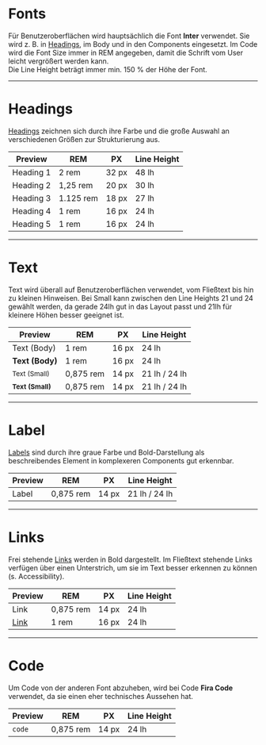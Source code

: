 # Fonts

Für Benutzeroberflächen wird hauptsächlich die Font **Inter** verwendet. Sie
wird z. B. in [Headings](/03-components/content/heading), im Body und in den
Components eingesetzt. Im Code wird die Font Size immer in REM angegeben, damit
die Schrift vom User leicht vergrößert werden kann. <br/> Die Line Height
beträgt immer min. 150 % der Höhe der Font.

---

# Headings

[Headings](/03-components/content/heading) zeichnen sich durch ihre Farbe und
die große Auswahl an verschiedenen Größen zur Strukturierung aus.

| Preview                                | REM       | PX    | Line Height |
| -------------------------------------- | --------- | ----- | ----------- |
| <Heading level={1}>Heading 1</Heading> | 2 rem     | 32 px | 48 lh       |
| <Heading level={2}>Heading 2</Heading> | 1,25 rem  | 20 px | 30 lh       |
| <Heading level={3}>Heading 3</Heading> | 1.125 rem | 18 px | 27 lh       |
| <Heading level={4}>Heading 4</Heading> | 1 rem     | 16 px | 24 lh       |
| <Heading level={5}>Heading 5</Heading> | 1 rem     | 16 px | 24 lh       |

---

# Text

Text wird überall auf Benutzeroberflächen verwendet, vom Fließtext bis hin zu
kleinen Hinweisen. Bei Small kann zwischen den Line Heights 21 und 24 gewählt
werden, da gerade 24lh gut in das Layout passt und 21lh für kleinere Höhen
besser geeignet ist.

| Preview                         | REM       | PX    | Line Height   |
| ------------------------------- | --------- | ----- | ------------- |
| Text (Body)                     | 1 rem     | 16 px | 24 lh         |
| **Text (Body)**                 | 1 rem     | 16 px | 24 lh         |
| <small>Text (Small)</small>     | 0,875 rem | 14 px | 21 lh / 24 lh |
| **<small>Text (Small)</small>** | 0,875 rem | 14 px | 21 lh / 24 lh |

---

# Label

[Labels](03-components/content/label) sind durch ihre graue Farbe und
Bold-Darstellung als beschreibendes Element in komplexeren Components gut
erkennbar.

| Preview              | REM       | PX    | Line Height   |
| -------------------- | --------- | ----- | ------------- |
| <Label>Label</Label> | 0,875 rem | 14 px | 21 lh / 24 lh |

---

# Links

Frei stehende [Links](/03-components/navigation/link) werden in Bold
dargestellt. Im Fließtext stehende Links verfügen über einen Unterstrich, um sie
im Text besser erkennen zu können (s. Accessibility).

| Preview           | REM       | PX    | Line Height |
| ----------------- | --------- | ----- | ----------- |
| <Link>Link</Link> | 0,875 rem | 14 px | 24 lh       |
| [Link]()          | 1 rem     | 16 px | 24 lh       |

---

# Code

Um Code von der anderen Font abzuheben, wird bei Code **Fira Code** verwendet,
da sie einen eher technisches Aussehen hat.

| Preview | REM       | PX    | Line Height |
| ------- | --------- | ----- | ----------- |
| `code`  | 0,875 rem | 14 px | 24 lh       |
